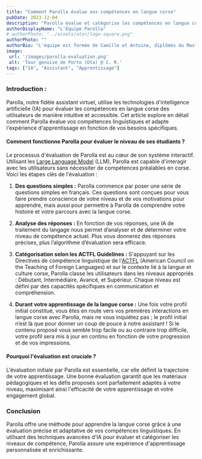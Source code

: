 ```yaml
---
title: "Comment Parolla évalue vos compétences en langue corse"
pubDate: 2023-12-04
description: "Parolla évalue et catégorise les compétences en langue corse des utilisateurs grâce à des technologies d'IA, assurant ainsi une expérience d'apprentissage personnalisée et efficace."
authorDisplayName: "L'Équipe Parolla"
# authorPhoto: "../assets/ator/logo-square.png"
authorPhoto: ""
authorBio: "L'équipe est formée de Camille et Antoine, diplômés du Master Développeur Full-Stack de l'Université de Corse. Leur passion pour la Corse, ses paysages, sa culture, son histoire et sa langue les a inspirés à créer ce projet, dans le but de donner vie à cette richesse linguistique."
image:
 url: '/images/parolla-evaluation.png'
 alt: 'Tour génoise de Porto (Ota) @ C. R.'
tags: ["IA", "Assistant", "Apprentissage"]
---
```



### Introduction :
Parolla, notre fidèle assistant virtuel, utilise les technologies d'intelligence artificielle (IA) pour évaluer les compétences en langue corse des utilisateurs de manière intuitive et accessible. Cet article explore en détail comment Parolla évalue vos compétences linguistiques et adapte l'expérience d'apprentissage en fonction de vos besoins spécifiques.



<ImageZoom client:load src="/images/parolla-evaluation-message.png" alt=""/>


#### Comment fonctionne Parolla pour évaluer le niveau de ses étudiants ?
Le processus d'évaluation de Parolla est au cœur de son système interactif. Utilisant les [Large Language Model](https://www.cloudflare.com/fr-fr/learning/ai/what-is-large-language-model/) (LLM), Parolla est capable d'interagir avec les utilisateurs sans nécessiter de compétences préalables en corse. Voici les étapes clés de l'évaluation :

1. **Des questions simples :** Parolla commence par poser une série de questions simples en français. Ces questions sont conçues pour vous faire prendre conscience de votre niveau et de vos motivations pour apprendre, mais aussi pour permettre à Parolla de comprendre votre histoire et votre parcours avec la langue corse. 

2. **Analyse des réponses :** En fonction de vos réponses, une IA de traitement du langage nous permet d’analyser et de déterminer votre niveau de compétence actuel. Plus vous donnerez des réponses précises, plus l’algorithme d’évaluation sera efficace. 
3. **Catégorisation selon les ACTFL Guidelines :** S'appuyant sur les Directives de compétence linguistique de l'[ACTFL](https://www.actfl.org/) (American Council on the Teaching of Foreign Languages) et sur le contexte lié à la langue et culture corse, Parolla classe les utilisateurs dans les niveaux appropriés : Débutant, Intermédiaire, Avancé, et Supérieur. Chaque niveau est défini par des capacités spécifiques en communication et compréhension.
4. **Durant votre apprentissage de la langue corse :** Une fois votre profil initial constitué, vous êtes en route vers vos premières interactions en langue corse avec Parolla, mais ne vous inquiétez pas ; le profil initial n’est là que pour donner un coup de pouce à notre assistant ! Si le contenu proposé vous semble trop facile ou au contraire trop difficile, votre profil sera mis à jour en continu en fonction de votre progression et de vos impressions.



#### Pourquoi l'évaluation est cruciale ?
L'évaluation initiale par Parolla est essentielle, car elle définit la trajectoire de votre apprentissage. Une bonne évaluation garantit que les matériaux pédagogiques et les défis proposés sont parfaitement adaptés à votre niveau, maximisant ainsi l'efficacité de votre apprentissage et votre engagement global.


### Conclusion
Parolla offre une méthode pour apprendre la langue corse grâce à une évaluation précise et adaptative de vos compétences linguistiques. En utilisant des techniques avancées d'IA pour évaluer et catégoriser les niveaux de compétence, Parolla assure une expérience d'apprentissage personnalisée et enrichissante. 

